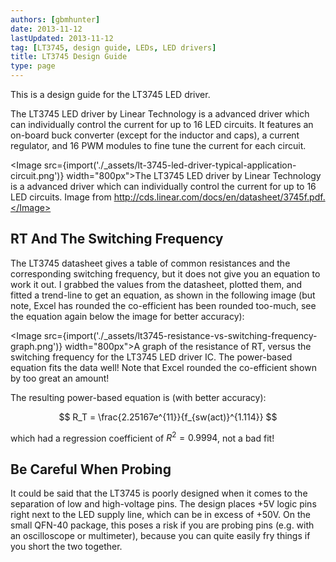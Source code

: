 ```yaml
---
authors: [gbmhunter]
date: 2013-11-12
lastUpdated: 2013-11-12
tag: [LT3745, design guide, LEDs, LED drivers]
title: LT3745 Design Guide
type: page
---
```


This is a design guide for the LT3745 LED driver.

The LT3745 LED driver by Linear Technology is a advanced driver which can individually control the current for up to 16 LED circuits. It features an on-board buck converter (except for the inductor and caps), a current regulator, and 16 PWM modules to fine tune the current for each circuit.

<Image src={import('./_assets/lt-3745-led-driver-typical-application-circuit.png')} width="800px">The LT3745 LED driver by Linear Technology is a advanced driver which can individually control the current for up to 16 LED circuits. Image from http://cds.linear.com/docs/en/datasheet/3745f.pdf.</Image>

## RT And The Switching Frequency

The LT3745 datasheet gives a table of common resistances and the corresponding switching frequency, but it does not give you an equation to work it out. I grabbed the values from the datasheet, plotted them, and fitted a trend-line to get an equation, as shown in the following image (but note, Excel has rounded the co-efficient has been rounded too-much, see the equation again below the image for better accuracy):

<Image src={import('./_assets/lt3745-resistance-vs-switching-frequency-graph.png')} width="800px">A graph of the resistance of RT, versus the switching frequency for the LT3745 LED driver IC. The power-based equation fits the data well! Note that Excel rounded the co-efficient shown by too great an amount!</Image>

The resulting power-based equation is (with better accuracy):

$$ R_T = \frac{2.25167e^{11}}{f_{sw(act)}^{1.114}} $$

which had a regression coefficient of $R^2 = 0.9994$, not a bad fit!

## Be Careful When Probing

It could be said that the LT3745 is poorly designed when it comes to the separation of low and high-voltage pins. The design places +5V logic pins right next to the LED supply line, which can be in excess of +50V. On the small QFN-40 package, this poses a risk if you are probing pins (e.g. with an oscilloscope or multimeter), because you can quite easily fry things if you short the two together.